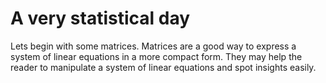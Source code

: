 # A very statistical day


Lets begin with some matrices. Matrices are a good way to express a system of linear equations in a more compact form. They may help the reader to manipulate a system of linear equations and spot insights easily.



